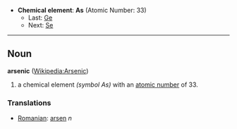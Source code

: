 *'''Chemical element''': '''As''' (Atomic Number: 33)
**Last: [[Germanium|Ge]]
**Next: [[Selenium|Se]]
----
== Noun ==
'''arsenic''' ([[en:Arsenic|Wikipedia:Arsenic]])

# a chemical element ''(symbol As)'' with an [[atomic number]] of 33.

===Translations===
*[[Romanian]]: [[arsen]] ''n''